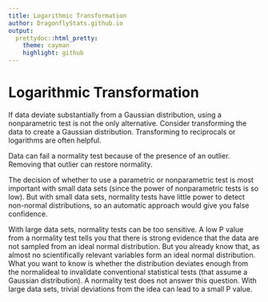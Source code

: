 ```yaml
---
title: Logarithmic Transformation
author: DragonflyStats.github.io
output:
  prettydoc::html_pretty:
    theme: cayman
    highlight: github
---
```



Logarithmic Transformation
===================================
If data deviate substantially from a Gaussian distribution, using a nonparametric test is not the only alternative. Consider transforming the data to create a Gaussian distribution. Transforming to reciprocals or logarithms are often helpful.

Data can fail a normality test because of the presence of an outlier. Removing that outlier can restore normality.

The decision of whether to use a parametric or nonparametric test is most important with small data sets (since the power of nonparametric tests is so low). But with small data sets, normality tests have little power to detect non-normal distributions, so an automatic approach would give you false confidence.

With large data sets, normality tests can be too sensitive. A low P value from a normality test tells you that there is strong evidence that the data are not sampled from an ideal normal distribution. But you already know that, as almost no scientifically relevant variables form an ideal normal distribution. What you want to know is whether the distribution deviates enough from the normalideal to invalidate conventional statistical tests (that assume a Gaussian distribution). A normality test does not answer this question. With large data sets, trivial deviations from the idea can lead to a small P value.

